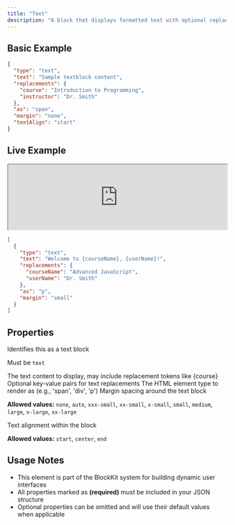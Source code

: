 ```yaml
---
title: "Text"
description: "A block that displays formatted text with optional replacements"
---
```


## Basic Example

```json
{
  "type": "text",
  "text": "Sample textblock content",
  "replacements": {
    "course": "Introduction to Programming",
    "instructor": "Dr. Smith"
  },
  "as": "span",
  "margin": "none",
  "textAlign": "start"
}
```

## Live Example

<iframe 
  src="http://localhost:4000/elements/blockkit/renderer?data=eyJhbGciOiJub25lIiwidHlwIjoiSldUIn0.eyJibG9ja3NKc29uIjoiW3tcInR5cGVcIjpcInRleHRcIixcInRleHRcIjpcIldlbGNvbWUgdG8ge2NvdXJzZU5hbWV9LCB7dXNlck5hbWV9IVwiLFwicmVwbGFjZW1lbnRzXCI6e1wiY291cnNlTmFtZVwiOlwiQWR2YW5jZWQgSmF2YVNjcmlwdFwiLFwidXNlck5hbWVcIjpcIkRyLiBTbWl0aFwifSxcImFzXCI6XCJwXCIsXCJtYXJnaW5cIjpcInNtYWxsXCJ9XSJ9."
  width="100%" 
  height="150"
  class="elements-example"
></iframe>

```json Example Code expandable
[
  {
    "type": "text",
    "text": "Welcome to {courseName}, {userName}!",
    "replacements": {
      "courseName": "Advanced JavaScript",
      "userName": "Dr. Smith"
    },
    "as": "p",
    "margin": "small"
  }
]
```

## Properties

<ParamField path="type" type="string" required="true" >
  Identifies this as a text block

Must be <code>text</code>
</ParamField>

<ParamField path="text" type="string" required="true" >
  The text content to display, may include replacement tokens like {course}
</ParamField>

<ParamField path="replacements" type="object" required="false" >
  Optional key-value pairs for text replacements
</ParamField>

<ParamField path="as" type="string" required="false" default="span">
  The HTML element type to render as (e.g., 'span', 'div', 'p')
</ParamField>

<ParamField path="margin" type="string" required="false" default="none">
  Margin spacing around the text block

**Allowed values:** `none`, `auto`, `xxx-small`, `xx-small`, `x-small`, `small`, `medium`, `large`, `x-large`, `xx-large`
</ParamField>

<ParamField path="textAlign" type="string" required="false" default="start">
  Text alignment within the block

**Allowed values:** `start`, `center`, `end`
</ParamField>


## Usage Notes

- This element is part of the BlockKit system for building dynamic user interfaces
- All properties marked as **(required)** must be included in your JSON structure
- Optional properties can be omitted and will use their default values when applicable

